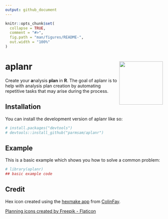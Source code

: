 ```yaml
---
output: github_document
---
```


<!-- README.md is generated from README.Rmd. Please edit that file -->

```r
knitr::opts_chunk$set(
  collapse = TRUE,
  comment = "#>",
  fig.path = "man/figures/README-",
  out.width = "100%"
)
```

# aplanr <img src="man/figures/logo.png" align="right" height="139" />

<!-- badges: start -->
<!-- badges: end -->

Create your **a**nalysis **plan** in **R**. The goal of aplanr is to help with analysis plan creation by automating repetitive tasks that may arise during the process.

## Installation

You can install the development version of aplanr like so:

```r
# install.packages("devtools")
# devtools::install_github("parmsam/aplanr")
```

## Example

This is a basic example which shows you how to solve a common problem:

```r
# library(aplanr)
## basic example code
```

## Credit

Hex icon created using the [hexmake
app](https://connect.thinkr.fr/hexmake/) from
[ColinFay](https://github.com/ColinFay/hexmake).

<a href="https://www.flaticon.com/free-icons/planning" title="planning icons">Planning icons created by Freepik - Flaticon</a>
